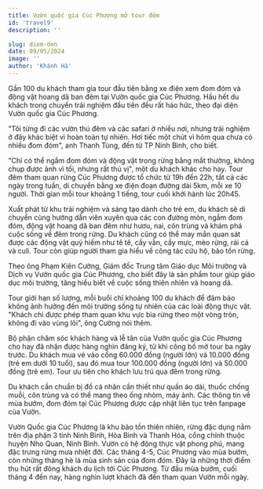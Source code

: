 ---
title: Vườn quốc gia Cúc Phương mở tour đêm
id: 'travel9'
description: ''

slug: diem-den
date: 09/05/2024
image: ''
author: 'Khánh Hà'
---

Gần 100 du khách tham gia tour đầu tiên bằng xe điện xem đom đóm và động vật hoang dã ban đêm tại Vườn quốc gia Cúc Phương.
Hầu hết du khách trong chuyến trải nghiệm đầu tiên đều rất háo hức, theo đại diện Vườn quốc gia Cúc Phương.

"Tôi từng đi các vườn thú đêm và các safari ở nhiều nơi, nhưng trải nghiệm ở đây khác biệt vì hoàn toàn tự nhiên. Hơi tiếc một chút vì hôm qua chưa có nhiều đom đóm", anh Thanh Tùng, đến từ TP Ninh Bình, cho biết.

"Chỉ có thể ngắm đom đóm và động vật trong rừng bằng mắt thường, không chụp được ảnh vì tối, nhưng rất thú vị", một du khách khác cho hay.
Tour đêm tham quan rừng Cúc Phương được tổ chức từ 19h đến 22h, tất cả các ngày trong tuần, di chuyển bằng xe điện đoạn đường dài 5km, mỗi xe 10 người. Thời gian mỗi tour khoảng 1 tiếng, tour cuối khởi hành lúc 20h45.

Xuất phát từ khu trải nghiệm và sáng tạo dành cho trẻ em, du khách sẽ di chuyển cùng hướng dẫn viên xuyên qua các con đường mòn, ngắm đom đóm, động vật hoang dã ban đêm như hươu, nai, côn trùng và khám phá cuộc sống về đêm trong rừng. Du khách cũng có thể may mắn quan sát được các động vật quý hiếm như tê tê, cầy vằn, cầy mực, mèo rừng, rái cá và culi. Tour còn giúp người tham gia hiểu về công tác cứu hộ, bảo tồn rừng.

Theo ông Phạm Kiên Cường, Giám đốc Trung tâm Giáo dục Môi trường và Dịch vụ Vườn quốc gia Cúc Phương, cho biết đây là sản phẩm tour giúp giáo dục môi trường, tăng hiểu biết về cuộc sống thiên nhiên và hoang dã.

Tour giới hạn số lượng, mỗi buổi chỉ khoảng 100 du khách để đảm bảo không ảnh hưởng đến môi trường sống tự nhiên của các loài động thực vật. "Khách chỉ được phép tham quan khu vực bìa rừng theo một vòng tròn, không đi vào vùng lõi", ông Cường nói thêm.

Bộ phận chăm sóc khách hàng và lễ tân của Vườn quốc gia Cúc Phương cho hay đã nhận được hàng nghìn đăng ký, từ khi công bố mở tour ba ngày trước. Du khách mua vé vào cổng 60.000 đồng (người lớn) và 10.000 đồng (trẻ em dưới 10 tuổi), sau đó mua tour 100.000 đồng (người lớn) và 50.000 đồng (trẻ em). Tour ưu tiên cho khách lưu trú qua đêm trong rừng.

Du khách cần chuẩn bị đồ cá nhân cần thiết như quần áo dài, thuốc chống muỗi, côn trùng và có thể mang theo ống nhòm, máy ảnh. Các thông tin về mùa bướm, đom đóm tại Cúc Phương được cập nhật liên tục trên fanpage của Vườn.

Vườn Quốc gia Cúc Phương là khu bảo tồn thiên nhiên, rừng đặc dụng nằm trên địa phận 3 tỉnh Ninh Bình, Hòa Bình và Thanh Hóa, cổng chính thuộc huyện Nho Quan, Ninh Bình. Vườn có hệ động thực vật phong phú, mang đặc trưng rừng mưa nhiệt đới. Các tháng 4-5, Cúc Phương vào mùa bướm, còn những tháng hè là mùa sinh sản của đom đóm. Đây là những thời điểm thu hút rất đông khách du lịch tới Cúc Phương. Từ đầu mùa bướm, cuối tháng 4 đến nay, hàng nghìn lượt khách đã đến tham quan Vườn mỗi ngày.
